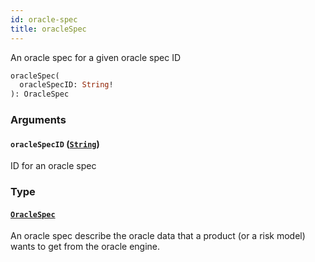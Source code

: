 ```yaml
---
id: oracle-spec
title: oracleSpec
---
```



An oracle spec for a given oracle spec ID

```graphql
oracleSpec(
  oracleSpecID: String!
): OracleSpec
```


### Arguments

#### `oracleSpecID` ([`String`](/docs/mainnet/graphql/scalars/string))

ID for an oracle spec


### Type

#### [`OracleSpec`](/docs/mainnet/graphql/objects/oracle-spec) 

An oracle spec describe the oracle data that a product (or a risk model)
wants to get from the oracle engine.




